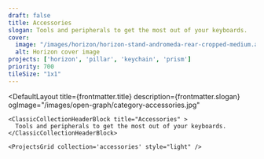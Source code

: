 ```yaml
---
draft: false
title: Accessories
slogan: Tools and peripherals to get the most out of your keyboards.
cover:
  image: "/images/horizon/horizon-stand-andromeda-rear-cropped-medium.avif"
  alt: Horizon cover image
projects: ['horizon', 'pillar', 'keychain', 'prism']
priority: 700
tileSize: "1x1"
---
```


<DefaultLayout 
  title={frontmatter.title} 
  description={frontmatter.slogan}
  ogImage="/images/open-graph/category-accessories.jpg"
>

  <ClassicBlurredHeader src="/images/horizon/horizon-stand-andromeda-rear-cropped-medium.avif" />

    <ClassicCollectionHeaderBlock title="Accessories" >
      Tools and peripherals to get the most out of your keyboards.
    </ClassicCollectionHeaderBlock>

    <ProjectsGrid collection='accessories' style="light" />

</DefaultLayout>